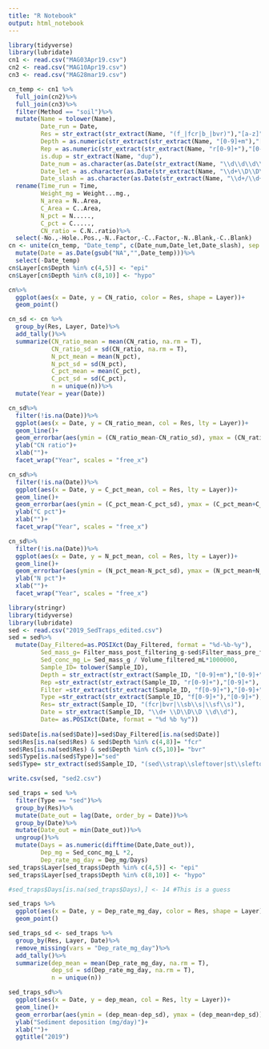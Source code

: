 ```yaml
---
title: "R Notebook"
output: html_notebook
---
```



```r
library(tidyverse)
library(lubridate)
cn1 <- read.csv("MAG03Apr19.csv")
cn2 <- read.csv("MAG10Apr19.csv")
cn3 <- read.csv("MAG28mar19.csv")

cn_temp <- cn1 %>%
  full_join(cn2)%>%
  full_join(cn3)%>%
  filter(Method == "soil")%>%
  mutate(Name = tolower(Name),
         Date_run = Date,
         Res = str_extract(str_extract(Name, "(f_|fcr|b_|bvr)"),"[a-z]"),
         Depth = as.numeric(str_extract(str_extract(Name, "[0-9]+m"),"[0-9]+")),
         Rep = as.numeric(str_extract(str_extract(Name, "r[0-9]+"),"[0-9]+")),
         is.dup = str_extract(Name, "dup"),
         Date_num = as.character(as.Date(str_extract(Name, "\\d\\d\\d\\d+"), format = "%m%d%y")),
         Date_let = as.character(as.Date(str_extract(Name, "\\d+\\D\\D\\D\\d\\d"), format = "%d%b%y")),
         Date_slash = as.character(as.Date(str_extract(Name, "\\d+/\\d+/\\d+"), format = "%m/%d/%y")))%>%
  rename(Time_run = Time,
         Weight_mg = Weight...mg.,
         N_area = N..Area,
         C_Area = C..Area,
         N_pct = N.....,
         C_pct = C.....,
         CN_ratio = C.N..ratio)%>%
  select(-No.,-Hole..Pos.,-N..Factor,-C..Factor,-N..Blank,-C..Blank)
cn <- unite(cn_temp, "Date_temp", c(Date_num,Date_let,Date_slash), sep = "")%>%
  mutate(Date = as.Date(gsub("NA","",Date_temp)))%>%
  select(-Date_temp)
cn$Layer[cn$Depth %in% c(4,5)] <- "epi"
cn$Layer[cn$Depth %in% c(8,10)] <- "hypo"

cn%>%
  ggplot(aes(x = Date, y = CN_ratio, color = Res, shape = Layer))+
  geom_point()

cn_sd <- cn %>%
  group_by(Res, Layer, Date)%>%
  add_tally()%>%
  summarize(CN_ratio_mean = mean(CN_ratio, na.rm = T),
            CN_ratio_sd = sd(CN_ratio, na.rm = T),
            N_pct_mean = mean(N_pct),
            N_pct_sd = sd(N_pct),
            C_pct_mean = mean(C_pct),
            C_pct_sd = sd(C_pct),
            n = unique(n))%>%
  mutate(Year = year(Date))

cn_sd%>%
  filter(!is.na(Date))%>%
  ggplot(aes(x = Date, y = CN_ratio_mean, col = Res, lty = Layer))+
  geom_line()+
  geom_errorbar(aes(ymin = (CN_ratio_mean-CN_ratio_sd), ymax = (CN_ratio_mean+CN_ratio_sd)))+
  ylab("CN ratio")+
  xlab("")+
  facet_wrap("Year", scales = "free_x")

cn_sd%>%
  filter(!is.na(Date))%>%
  ggplot(aes(x = Date, y = C_pct_mean, col = Res, lty = Layer))+
  geom_line()+
  geom_errorbar(aes(ymin = (C_pct_mean-C_pct_sd), ymax = (C_pct_mean+C_pct_sd)))+
  ylab("C pct")+
  xlab("")+
  facet_wrap("Year", scales = "free_x")

cn_sd%>%
  filter(!is.na(Date))%>%
  ggplot(aes(x = Date, y = N_pct_mean, col = Res, lty = Layer))+
  geom_line()+
  geom_errorbar(aes(ymin = (N_pct_mean-N_pct_sd), ymax = (N_pct_mean+N_pct_sd)))+
  ylab("N pct")+
  xlab("")+
  facet_wrap("Year", scales = "free_x")

```



```r
library(stringr)
library(tidyverse)
library(lubridate)
sed <- read.csv("2019_SedTraps_edited.csv")
sed = sed%>%
  mutate(Day_Filtered=as.POSIXct(Day_Filtered, format = "%d-%b-%y"),
         Sed_mass_g= Filter_mass_post_filtering_g-sed$Filter_mass_pre_filtering_g,
         Sed_conc_mg_L= Sed_mass_g / Volume_filtered_mL*1000000,
         Sample_ID= tolower(Sample_ID),
         Depth = str_extract(str_extract(Sample_ID, "[0-9]+m"),"[0-9]+"),
         Rep =str_extract(str_extract(Sample_ID, "r[0-9]+"),"[0-9]+"),
         Filter =str_extract(str_extract(Sample_ID, "f[0-9]+"),"[0-9]+"),
         Type =str_extract(str_extract(Sample_ID, "f[0-9]+"),"[0-9]+"),
         Res= str_extract(Sample_ID, "(fcr|bvr|\\sb\\s|\\sf\\s)"),
         Date = str_extract(Sample_ID, "\\d+ \\D\\D\\D \\d\\d"),
         Date= as.POSIXct(Date, format = "%d %b %y"))
         
sed$Date[is.na(sed$Date)]=sed$Day_Filtered[is.na(sed$Date)]
sed$Res[is.na(sed$Res) & sed$Depth %in% c(4,8)]= "fcr"
sed$Res[is.na(sed$Res) & sed$Depth %in% c(5,10)]= "bvr"
sed$Type[is.na(sed$Type)]="sed"
sed$Type= str_extract(sed$Sample_ID, "(sed\\strap\\sleftover|st\\sleftover|ses\\snet|sed)")

write.csv(sed, "sed2.csv")

sed_traps = sed %>%
  filter(Type == "sed")%>%
  group_by(Res)%>%
  mutate(Date_out = lag(Date, order_by = Date))%>%
  group_by(Date)%>%
  mutate(Date_out = min(Date_out))%>%
  ungroup()%>%
  mutate(Days = as.numeric(difftime(Date,Date_out)),
         Dep_mg = Sed_conc_mg_L *2,
         Dep_rate_mg_day = Dep_mg/Days)
sed_traps$Layer[sed_traps$Depth %in% c(4,5)] <- "epi"
sed_traps$Layer[sed_traps$Depth %in% c(8,10)] <- "hypo"

#sed_traps$Days[is.na(sed_traps$Days),] <- 14 #This is a guess

sed_traps %>%
  ggplot(aes(x = Date, y = Dep_rate_mg_day, color = Res, shape = Layer))+
  geom_point()

sed_traps_sd <- sed_traps %>%
  group_by(Res, Layer, Date)%>%
  remove_missing(vars = "Dep_rate_mg_day")%>%
  add_tally()%>%
  summarize(dep_mean = mean(Dep_rate_mg_day, na.rm = T),
            dep_sd = sd(Dep_rate_mg_day, na.rm = T),
            n = unique(n))

sed_traps_sd%>%
  ggplot(aes(x = Date, y = dep_mean, col = Res, lty = Layer))+
  geom_line()+
  geom_errorbar(aes(ymin = (dep_mean-dep_sd), ymax = (dep_mean+dep_sd)))+
  ylab("Sediment deposition (mg/day)")+
  xlab("")+
  ggtitle("2019")

```